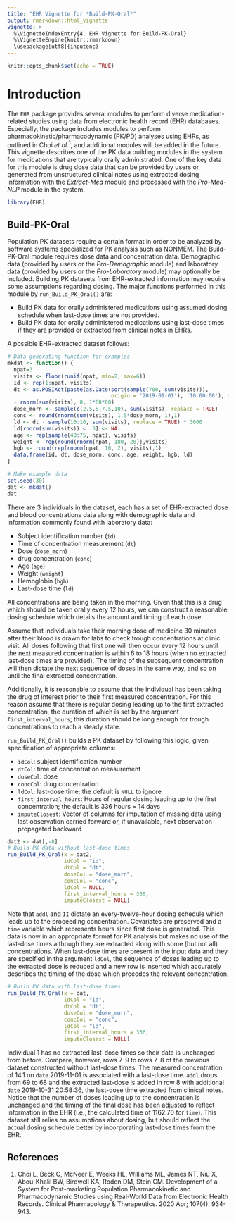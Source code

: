 ```yaml
---
title: "EHR Vignette for *Build-PK-Oral*"
output: rmarkdown::html_vignette
vignette: >
  %\VignetteIndexEntry{4. EHR Vignette for Build-PK-Oral}
  %\VignetteEngine{knitr::rmarkdown}
  \usepackage[utf8]{inputenc}
---
```


```r
knitr::opts_chunk$set(echo = TRUE)
```

# Introduction

The `EHR` package provides several modules to perform diverse medication-related studies using data from electronic health record (EHR) databases. Especially, the package includes modules to perform pharmacokinetic/pharmacodynamic (PK/PD) analyses using EHRs, as outlined in Choi *et al.*$^{1}$, and additional modules will be added in the future. This vignette describes one of the PK data building modules in the system for medications that are typically orally administrated. One of the key data for this module is drug dose data that can be provided by users or generated from unstructured clinical notes using extracted dosing information with the *Extract-Med* module and processed with the *Pro-Med-NLP* module in the system.

```r
library(EHR)
```

## Build-PK-Oral

Population PK datasets require a certain format in order to be analyzed by software systems specialized for PK analysis such as NONMEM. The Build-PK-Oral module requires dose data and concentration data. Demographic data (provided by users or the *Pro-Demographic* module) and laboratory data (provided by users or the *Pro-Laboratory* module) may optionally be included. Building PK datasets from EHR-extracted information may require some assumptions regarding dosing. The major functions performed in this module by `run_Build_PK_Oral()` are:

- Build PK data for orally administered medications using assumed dosing schedule when last-dose times are not provided.
- Build PK data for orally administered medications using last-dose times if they are provided or extracted from clinical notes in EHRs.

A possible EHR-extracted dataset follows:

```r
# Data generating function for examples
mkdat <- function() {
  npat=3
  visits <- floor(runif(npat, min=2, max=6))
  id <- rep(1:npat, visits)
  dt <- as.POSIXct(paste(as.Date(sort(sample(700, sum(visits))), 
                                 origin = '2019-01-01'), '10:00:00'), tz = 'UTC') 
  + rnorm(sum(visits), 0, 1*60*60)
  dose_morn <- sample(c(2.5,5,7.5,10), sum(visits), replace = TRUE)
  conc <- round(rnorm(sum(visits), 1.5*dose_morn, 1),1)
  ld <- dt - sample(10:16, sum(visits), replace = TRUE) * 3600
  ld[rnorm(sum(visits)) < .3] <- NA
  age <- rep(sample(40:75, npat), visits)
  weight <- rep(round(rnorm(npat, 180, 20)),visits)
  hgb <- round(rep(rnorm(npat, 10, 2), visits),1)
  data.frame(id, dt, dose_morn, conc, age, weight, hgb, ld)
}

# Make example data
set.seed(30)
dat <- mkdat()
dat
```

There are 3 individuals in the dataset, each has a set of EHR-extracted dose and blood concentrations data along with demographic data and information commonly found with laboratory data: 

- Subject identification number (`id`)
- Time of concentration measurement (`dt`)
- Dose (`dose_morn`)
- drug concentration (`conc`)
- Age (`age`)
- Weight (`weight`)
- Hemoglobin (`hgb`)
- Last-dose time (`ld`)

All concentrations are being taken in the morning. Given that this is a drug which should be taken orally every 12 hours, we can construct a reasonable dosing schedule which details the amount and timing of each dose.

Assume that individuals take their morning dose of medicine 30 minutes after their blood is drawn for labs to check trough concentrations at clinic visit.  All doses following that first one will then occur every 12 hours until the next measured concentration is within 6 to 18 hours (when no extracted last-dose times are provided).  The timing of the subsequent concentration will then dictate the next sequence of doses in the same way, and so on until the final extracted concentration.

Additionally, it is reasonable to assume that the individual has been taking the drug of interest prior to their first measured concentration.  For this reason assume that there is regular dosing leading up to the first extracted concentration, the duration of which is set by the argument `first_interval_hours`; this duration should be long enough for trough concentrations to reach a steady state.

`run_Build_PK_Oral()` builds a PK dataset by following this logic, given specification of appropriate columns:

- `idCol`: subject identification number
- `dtCol`: time of concentration measurement
- `doseCol`: dose
- `concCol`: drug concentration
- `ldCol`: last-dose time; the default is `NULL` to ignore
- `first_interval_hours`: Hours of regular dosing leading up to the first concentration; the default is 336 hours = 14 days
- `imputeClosest`: Vector of columns for imputation of missing data using last observation carried forward or, if unavailable, next observation propagated backward

```r
dat2 <- dat[,-8]
# Build PK data without last-dose times
run_Build_PK_Oral(x = dat2,
                  idCol = "id",
                  dtCol = "dt",
                  doseCol = "dose_morn",
                  concCol = "conc",
                  ldCol = NULL,
                  first_interval_hours = 336,
                  imputeClosest = NULL)
```
Note that `addl` and `II` dictate an every-twelve-hour dosing schedule which leads up to the proceeding concentration.  Covariates are preserved and a `time` variable which represents hours since first dose is generated. This data is now in an appropriate format for PK analysis but makes no use of the last-dose times although they are extracted along with some (but not all) concentrations.  When last-dose times are present in the input data and they are specified in the argument `ldCol`, the sequence of doses leading up to the extracted dose is reduced and a new row is inserted which accurately describes the timing of the dose which precedes the relevant concentration.


```r
# Build PK data with last-dose times
run_Build_PK_Oral(x = dat,
                  idCol = "id",
                  dtCol = "dt",
                  doseCol = "dose_morn",
                  concCol = "conc",
                  ldCol = "ld",
                  first_interval_hours = 336,
                  imputeClosest = NULL)

```

Individual 1 has no extracted last-dose times so their data is unchanged from before. Compare, however, rows 7-9 to rows 7-8 of the previous dataset constructed without last-dose times.  The measured concentration of 14.1 on `date` 2019-11-01 is associated with a last-dose time.  `addl` drops from 69 to 68 and the extracted last-dose is added in row 8 with additional `date` 2019-10-31 20:58:36, the last-dose time extracted from clinical notes. Notice that the number of doses leading up to the concentration is unchanged and the timing of the final dose has been adjusted to reflect information in the EHR (i.e., the calculated time of 1162.70 for `time`).  This dataset still relies on assumptions about dosing, but should reflect the actual dosing schedule better by incorporating last-dose times from the EHR.

## References  

1. Choi L, Beck C, McNeer E, Weeks HL, Williams ML, James NT, Niu X, Abou-Khalil BW, Birdwell KA, Roden DM, Stein CM. Development of a System for Post-marketing Population Pharmacokinetic and Pharmacodynamic Studies using Real-World Data from Electronic Health Records. Clinical Pharmacology & Therapeutics. 2020 Apr; 107(4): 934-943.  



